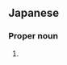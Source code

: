==Japanese==
{{ja-kanjitab|さだ|ゆき}}

===Proper noun===
{{ja-pos|proper|さだゆき}}

# {{given name|male|lang=ja|sort=さだゆき}}